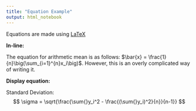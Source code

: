 ```yaml
---
title: "Equation Example"
output: html_notebook
---
```


Equations are made using [LaTeX](https://en.wikibooks.org/wiki/LaTeX/Mathematics)

**In-line:**

The equation for arithmetic mean is as follows: $\bar{x} = \frac{1}{n}\big(\sum_{i=1}^{n}x_i\big)$. However, this is an overly complicated way of writing it.

**Display equation:**

Standard Deviation:
$$
\sigma = \sqrt{\frac{\sum{}y_i^2 - \frac{(\sum{}y_i)^2}{n}}{n-1}}
$$